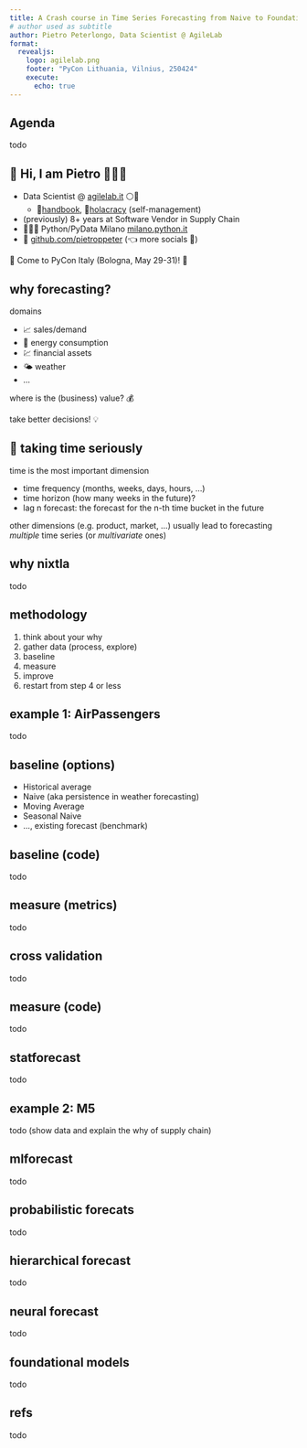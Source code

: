 ```yaml
---
title: A Crash course in Time Series Forecasting from Naive to Foundational
# author used as subtitle
author: Pietro Peterlongo, Data Scientist @ AgileLab
format:
  revealjs:
    logo: agilelab.png
    footer: "PyCon Lithuania, Vilnius, 250424"
    execute:
      echo: true
---
```

## Agenda

todo

## 👋 Hi, I am Pietro  👨‍👩‍👧

- Data Scientist @ [agilelab.it](agilelab.it) ⚪️🔵
  - 📘[handbook](), 🤙[holacracy]() (self-management)
- (previously) 8+ years at Software Vendor in Supply Chain
- 🐍🇮🇹 Python/PyData Milano [milano.python.it]()
- 🐙 [github.com/pietroppeter](github.com/pietroppeter) (👈 more socials 🔗)

🎪 Come to PyCon Italy (Bologna, May 29-31)! 🍝

## why forecasting?

domains

- 📈 sales/demand
- 🔋 energy consumption
- 💹 financial assets
- 🌤️ weather
- ...

where is the (business) value? 💰

take better decisions! 💡

## 🏹 taking time seriously

time is the most important dimension

- time frequency (months, weeks, days, hours, ...)
- time horizon (how many weeks in the future)?
- lag n forecast: the forecast for the n-th time bucket in the future

other dimensions (e.g. product, market, ...) usually lead
to forecasting _multiple_ time series (or _multivariate_ ones)

## why nixtla

todo

## methodology

1. think about your why
2. gather data (process, explore)
3. baseline
4. measure
5. improve
6. restart from step 4 or less

## example 1: AirPassengers

todo

## baseline (options)

- Historical average
- Naive (aka persistence in weather forecasting)
- Moving Average
- Seasonal Naive
- ..., existing forecast (benchmark)

## baseline (code)

todo

## measure (metrics)

todo

## cross validation

todo

## measure (code)

todo

## statforecast

todo

## example 2: M5

todo (show data and explain the why of supply chain)

## mlforecast

todo

## probabilistic forecats

todo

## hierarchical forecast

todo

## neural forecast

todo

## foundational models

todo

## refs

todo